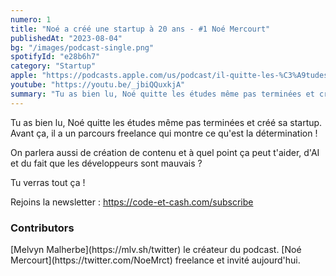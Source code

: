```yaml
---
numero: 1
title: "Noé a créé une startup à 20 ans - #1 Noé Mercourt"
publishedAt: "2023-08-04"
bg: "/images/podcast-single.png"
spotifyId: "e28b6h7"
category: "Startup"
apple: "https://podcasts.apple.com/us/podcast/il-quitte-les-%C3%A9tudes-et-cr%C3%A9e-une-startup-%C3%A0-20-ans-1-no%C3%A9/id1701022126?i=1000625278223&itsct=podcast_box&itscg=30200&ls=1r"
youtube: "https://youtu.be/_jbiQQuxkjA"
summary: "Tu as bien lu, Noé quitte les études même pas terminées et créé sa startup. Avant ça, il a un parcours freelance qui montre ce qu'est la détermination !"
---
```


Tu as bien lu, Noé quitte les études même pas terminées et créé sa startup. Avant ça, il a un parcours freelance qui montre ce qu'est la détermination !

On parlera aussi de création de contenu et à quel point ça peut t'aider, d'AI et du fait que les développeurs sont mauvais ?

Tu verras tout ça !

Rejoins la newsletter : https://code-et-cash.com/subscribe

### Contributors

<Contributor>
  [Melvyn Malherbe](https://mlv.sh/twitter) le créateur du podcast.
</Contributor>
<Contributor>
  [Noé Mercourt](https://twitter.com/NoeMrct) freelance et invité aujourd'hui.
</Contributor>
